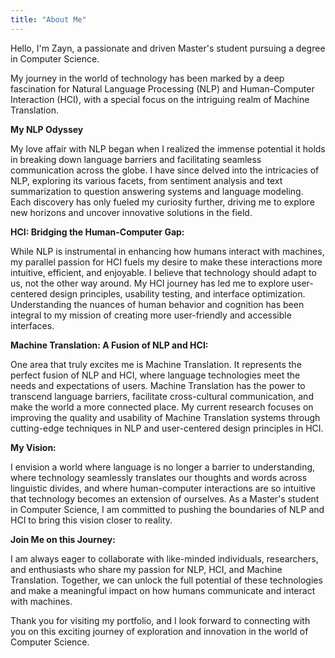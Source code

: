 ```yaml
---
title: "About Me"
---
```



Hello, I'm Zayn, a passionate and driven Master's student pursuing a degree in Computer Science. 

My journey in the world of technology has been marked by a deep fascination for Natural Language Processing (NLP) and Human-Computer Interaction (HCI), with a special focus on the intriguing realm of Machine Translation.

**My NLP Odyssey**

My love affair with NLP began when I realized the immense potential it holds in breaking down language barriers and facilitating seamless communication across the globe. I have since delved into the intricacies of NLP, exploring its various facets, from sentiment analysis and text summarization to question answering systems and language modeling. Each discovery has only fueled my curiosity further, driving me to explore new horizons and uncover innovative solutions in the field.

**HCI: Bridging the Human-Computer Gap:**

While NLP is instrumental in enhancing how humans interact with machines, my parallel passion for HCI fuels my desire to make these interactions more intuitive, efficient, and enjoyable. I believe that technology should adapt to us, not the other way around. My HCI journey has led me to explore user-centered design principles, usability testing, and interface optimization. Understanding the nuances of human behavior and cognition has been integral to my mission of creating more user-friendly and accessible interfaces.

**Machine Translation: A Fusion of NLP and HCI:**

One area that truly excites me is Machine Translation. It represents the perfect fusion of NLP and HCI, where language technologies meet the needs and expectations of users. Machine Translation has the power to transcend language barriers, facilitate cross-cultural communication, and make the world a more connected place. My current research focuses on improving the quality and usability of Machine Translation systems through cutting-edge techniques in NLP and user-centered design principles in HCI.

**My Vision:**

I envision a world where language is no longer a barrier to understanding, where technology seamlessly translates our thoughts and words across linguistic divides, and where human-computer interactions are so intuitive that technology becomes an extension of ourselves. As a Master's student in Computer Science, I am committed to pushing the boundaries of NLP and HCI to bring this vision closer to reality.

**Join Me on this Journey:**

I am always eager to collaborate with like-minded individuals, researchers, and enthusiasts who share my passion for NLP, HCI, and Machine Translation. Together, we can unlock the full potential of these technologies and make a meaningful impact on how humans communicate and interact with machines.

Thank you for visiting my portfolio, and I look forward to connecting with you on this exciting journey of exploration and innovation in the world of Computer Science.
